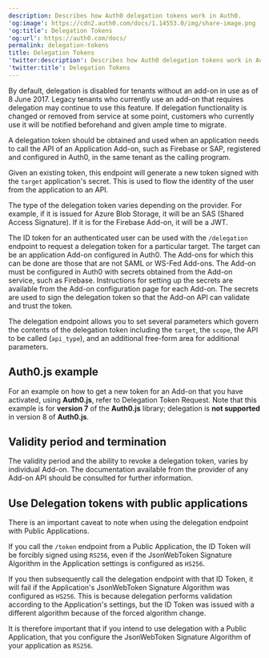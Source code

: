 ```yaml
---
description: Describes how Auth0 delegation tokens work in Auth0.
'og:image': https://cdn2.auth0.com/docs/1.14553.0/img/share-image.png
'og:title': Delegation Tokens
'og:url': https://auth0.com/docs/
permalink: delegation-tokens
title: Delegation Tokens
'twitter:description': Describes how Auth0 delegation tokens work in Auth0.
'twitter:title': Delegation Tokens
---
```

<Warning>

By default, delegation is disabled for tenants without an add-on in use as of 8 June 2017. Legacy tenants who currently use an add-on that requires delegation may continue to use this feature. If delegation functionality is changed or removed from service at some point, customers who currently use it will be notified beforehand and given ample time to migrate.

</Warning>

A delegation token should be obtained and used when an application needs to call the API of an Application Add-on, such as Firebase or SAP, registered and configured in Auth0, in the same tenant as the calling program.

Given an existing token, this endpoint will generate a new token signed with the `target` application's secret. This is used to flow the identity of the user from the application to an API.

The type of the delegation token varies depending on the provider. For example, if it is issued for Azure Blob Storage, it will be an SAS (Shared Access Signature). If it is for the Firebase Add-on, it will be a <Tooltip tip="JSON Web Token (JWT): Standard ID Token format (and often Access Token format) used to represent claims securely between two parties." cta="View Glossary" href="/glossary?term=JWT">JWT</Tooltip>.

The <Tooltip tip="ID Token: Credential meant for the client itself, rather than for accessing a resource." cta="View Glossary" href="/glossary?term=ID+token">ID token</Tooltip> for an authenticated user can be used with the `/delegation` endpoint to request a delegation token for a particular target. The target can be an application Add-on configured in Auth0. The Add-ons for which this can be done are those that are not <Tooltip tip="Security Assertion Markup Language (SAML): Standardized protocol allowing two parties to exchange authentication information without a password." cta="View Glossary" href="/glossary?term=SAML">SAML</Tooltip> or <Tooltip tip="Security Assertion Markup Language (SAML): Standardized protocol allowing two parties to exchange authentication information without a password." cta="View Glossary" href="/glossary?term=WS-Fed">WS-Fed</Tooltip> Add-ons. The Add-on must be configured in Auth0 with secrets obtained from the Add-on service, such as Firebase. Instructions for setting up the secrets are available from the Add-on configuration page for each Add-on. The secrets are used to sign the delegation token so that the Add-on API can validate and trust the token.

The delegation endpoint allows you to set several parameters which govern the contents of the delegation token including the `target`, the `scope`, the API to be called (`api_type`), and an additional free-form area for additional parameters.

## Auth0.js example

For an example on how to get a new token for an Add-on that you have activated, using **Auth0.js**, refer to Delegation Token Request. Note that this example is for **version 7** of the **Auth0.js** library; delegation is **not supported** in version 8 of **Auth0.js**.

## Validity period and termination

The validity period and the ability to revoke a delegation token, varies by individual Add-on. The documentation available from the provider of any Add-on API should be consulted for further information.

## Use Delegation tokens with public applications

There is an important caveat to note when using the delegation endpoint with Public Applications.

If you call the `/token` endpoint from a Public Application, the ID Token will be forcibly signed using `RS256`, even if the JsonWebToken Signature Algorithm in the Application settings is configured as `HS256`.

If you then subsequently call the delegation endpoint with that ID Token, it will fail if the Application's JsonWebToken Signature Algorithm was configured as `HS256`. This is because delegation performs validation according to the Application's settings, but the ID Token was issued with a different algorithm because of the forced algorithm change.

It is therefore important that if you intend to use delegation with a Public Application, that you configure the JsonWebToken Signature Algorithm of your application as `RS256`.